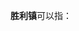 '''胜利镇'''可以指：
{{PRC admin/disambig|23/01/25/106/000|34/17/21/103/000|37/13/22/112/000|42/11/23/104/000|51/01/22/119/000|51/10/11/105/000|51/11/81/111/000|51/16/22/109/000|64/03/02/107/000}}
{{disambig|cat=三字中国镇名消歧义}}